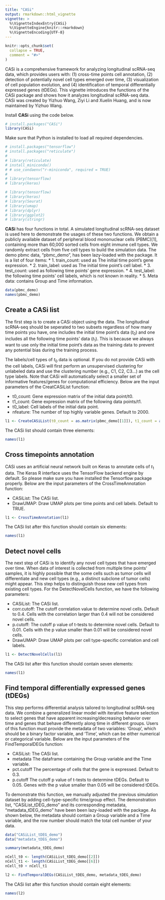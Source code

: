 ---
title: "CASi"
output: rmarkdown::html_vignette
vignette: >
  %\VignetteIndexEntry{CASi}
  %\VignetteEngine{knitr::rmarkdown}
  %\VignetteEncoding{UTF-8}
---

```{r, include = FALSE}
knitr::opts_chunk$set(
  collapse = TRUE,
  comment = "#>"
)
```

CASi is a comprehensive framework for analyzing longitudinal scRNA-seq data, which provides users with: (1) cross-time points cell annotation, (2) detection of potentially novel cell types emerged over time, (3) visualization of cell population evolution, and (4) identification of temporal differentially expressed genes (tDEGs). This vignette introduces the functions of the CASi package and shows how it analyzes longitudinal scRNA-seq data. CASi was created by Yizhuo Wang, Ziyi Li and Xuelin Huang, and is now maintained by Yizhuo Wang.  

Install **CASi** using the code below.

```{r setup}
# install.packages("CASi")
library(CASi)
```

Make sure that Python is installed to load all required dependencies.

```{r message=FALSE, warning=FALSE, include=FALSE}
# install.packages("tensorflow")
# install.packages("reticulate")  
# 
# library(reticulate)
# install_miniconda()
# # use_condaenv("r-miniconda", required = TRUE)
# 
# library(tensorflow)
# library(keras)

# library(tensorflow)
# library(keras)
# library(Seurat)
# library(umap)
# library(dplyr)
# library(ggplot2)
# library(stringr)
```


**CASi** has four functions in total. A simulated longitudinal scRNA-seq dataset is used here to demonstrate the usages of these two functions. We obtain a publicly available dataset of peripheral blood mononuclear cells (PBMC)[1], containing more than 60,000 sorted cells from eight immune cell types. We randomly extract cells from five cell types to build the simulation data. The demo pbmc data, "pbmc_demo", has been lazy-loaded with the package. It is a list of four items: 
* 1. train_count: used as The initial time point's gene expression. 
* 2. train_label: used as The initial time point's cell label.
* 3. test_count: used as following time points' gene expression.
* 4. test_label: the following time points' cell labels, which is not known in reality.
* 5. Meta data: contains Group and Time information.

```{r}
data(pbmc_demo)
names(pbmc_demo)
```


## Create a CASi list

The first step is to create a CASi object using the data. The longitudinal scRNA-seq should be seperated to two subsets regardless of how many time points you have, one includes the initial time point's data ($t_{0}$) and one includes all the following time points' data ($t_{1}$). This is because we always want to use only the initial time point's data as the training data to prevent any potential bias during the training process. 

The labels/cell types of $t_{0}$ data is optional. If you do not provide CASi with the cell labels, CASi will first perform an unsupervised clustering for unlabeled data and use the clustering number (e.g., C1, C2, C3...) as the cell type labels. Note that CASi will automatically select a smaller set of informative features/genes for computational efficiency. Below are the input parameters of the CreatCASiList function:

* t0_count: Gene expression matrix of the initial data point/t0.
* t1_count: Gene expression matrix of the following data points/t1.
* t0_label: Cell labels of the initial data point.
* nfeature: The number of top highly variable genes. Default to 2000. 

```{r message=FALSE, warning=FALSE}
l1 <- CreateCASiList(t0_count = as.matrix(pbmc_demo[[1]]), t1_count = as.matrix(pbmc_demo[[3]]), t0_label = pbmc_demo[[2]])
```

The CASi list should contain three elements:

```{r}
names(l1)
```


## Cross timepoints annotation

CASi uses an artificial neural network built on Keras to annotate cells of $t_{1}$ data. The Keras R interface uses the TensorFlow backend engine by default. So please make sure you have installed the Tensorflow package properly. Below are the input parameters of the CrossTimeAnnotation function:

* CASiList: The CASi list.
* DrawUMAP: Draw UMAP plots per time points and cell labels. Default to TRUE.

```{r message=FALSE, warning=FALSE}
l1 <- CrossTimeAnnotation(l1)
```

The CASi list after this function should contain six elements:

```{r message=FALSE, warning=FALSE}
names(l1)
```



## Detect novel cells


The next step of CASi is to identify any novel cell types that have emerged over time. When data of interest is collected from multiple time points' samples, it is highly possible that the some cells such as tumor cells will differentiate and new cell types (e.g., a distinct subclone of tumor cells) might appear. This step helps to distinguish those new cell types from existing cell types. For the DetectNovelCells function, we have the following parameters:

* CASiList: The CASi list.
* corr.cutoff: The cutoff correlation value to determine novel cells. Default to 0.4. Cells with the correlation larger than 0.4 will not be considered novel cells.
* p.cutoff: The cutoff p value of t-tests to determine novel cells. Default to 0.01. Cells with the p value smaller than 0.01 will be considered novel cells.
* DrawUMAP: Draw UMAP plots per cell type-specific correlation and cell labels.

```{r message=FALSE, warning=FALSE}
l1 <- DetectNovelCells(l1)
```
The CASi list after this function should contain seven elements:

```{r}
names(l1)
```



## Find temporal differentially expressed genes (tDEGs)

This step performs differential analysis tailored to longitudinal scRNA-seq data. We combine a generalized linear model with iterative feature selection to select genes that have apparent increasing/decreasing behavior over time and genes that behave differently along time in different groups. Users of this function must provide the metadata of two variables: 'Group', which should be a binary factor variable, and 'Time', which can be either numerical or categorical variable. Below are the input parameters of the FindTemporalDEGs function:

* CASiList: The CASi list.
* metadata The dataframe containing the Group variable and the Time variable.
* pct.cutoff The percentage of cells that the gene is expressed. Default to 0.3.
* p.cutoff The cutoff p value of t-tests to determine tDEGs. Default to 0.05. Genes with the p value smaller than 0.05 will be considered tDEGs.


To demonstrate this function, we manually adjusted the previous simulation dataset by adding cell-type-specific time/group effect. The 
demonstration list, "CASiList_tDEG_demo" and its corresponding metadata, "metadata_tDEG_demo" have been been lazy-loaded with the package. As shown below, the metadata should contain a Group variable and a Time variable, and the row number should match the total cell number of your data.

```{r}
data("CASiList_tDEG_demo")
data("metadata_tDEG_demo")

summary(metadata_tDEG_demo)

nCell_t0 <- length(CASiList_tDEG_demo[[2]])
nCell_t1 <- length(CASiList_tDEG_demo[[6]])
nCell_t0 + nCell_t1
```



```{r message=FALSE, warning=FALSE}
l2 <- FindTemporalDEGs(CASiList_tDEG_demo, metadata_tDEG_demo)
```

The CASi list after this function should contain eight elements:

```{r}
names(l2)
```

